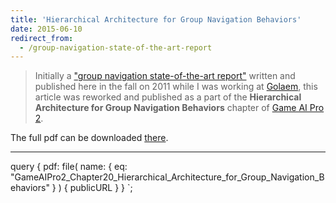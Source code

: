 ```yaml
---
title: 'Hierarchical Architecture for Group Navigation Behaviors'
date: 2015-06-10
redirect_from:
  - /group-navigation-state-of-the-art-report
---
```



> Initially a
> ["group navigation state-of-the-art report"](https://github.com/cloderic/Group-navigation-state-of-the-art-report)
> written and published here in the fall on 2011 while I was working at
> [Golaem](http://golaem.com), this article was reworked and published as a part
> of the **Hierarchical Architecture for Group Navigation Behaviors** chapter of
> [Game AI Pro 2](http://www.gameaipro.com).

The full pdf can be downloaded
[there](./GameAIPro2_Chapter20_Hierarchical_Architecture_for_Group_Navigation_Behaviors.pdf 'Game AI Pro 2 - Hierarchical Architecture
for Group Navigation Behaviors').

---

<Pdf
  title="Game AI Pro 2 - Hierarchical Architecture for Group Navigation Behaviors"
  src={props.data.pdf.publicURL}
/>

  query {
    pdf: file(
      name: {
        eq: "GameAIPro2_Chapter20_Hierarchical_Architecture_for_Group_Navigation_Behaviors"
      }
    ) {
      publicURL
    }
  }
`;

